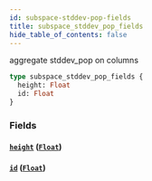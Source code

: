 ```yaml
---
id: subspace-stddev-pop-fields
title: subspace_stddev_pop_fields
hide_table_of_contents: false
---
```


aggregate stddev_pop on columns

```graphql
type subspace_stddev_pop_fields {
  height: Float
  id: Float
}
```

### Fields

#### [`height`](#) ([`Float`](../scalars/float))

#### [`id`](#) ([`Float`](../scalars/float))
